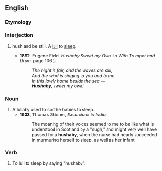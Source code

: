 ==English==

===Etymology===
{{blend|en|hush|lullaby}}

===Interjection===
{{en-interj}}

# {{lb|en|archaic}} hush and be still. A [[lull]] to [[sleep]].
#* '''1892.''' Eugene Field. ''Hushaby Sweet my Own.'' In ''With Trumpet and Drum.'' page 106 [http://books.google.com/books?id=FNQMAAAAYAAJ&pg=PA106&dq=hushaby&ei=W3AuR-2nAoKotgPstI28CQ]:
#*: ''The night is fair, and the waves are still, ''
#*: ''And the wind is singing to you and to me''
#*: ''In this lowly home beside the sea —''
#*: '''''Hushaby''', sweet my own!''

===Noun===
{{en-noun|?}}

# A lullaby used to soothe babies to sleep.
#* '''1832''', Thomas Skinner, ''Excursions in India''
#*: The moaning of their voices seemed to me to be like what is understood in Scotland by a "sugh," and might very well have passed for a '''hushaby''', when the nurse had nearly succeeded in murmuring herself to sleep, as well as her infant.

===Verb===
{{en-verb|hushabies|hushabying|hushabied}}

# {{lb|en|archaic|transitive}} To lull to sleep by saying "hushaby".